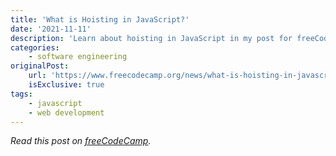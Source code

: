 ```yaml
---
title: 'What is Hoisting in JavaScript?'
date: '2021-11-11'
description: 'Learn about hoisting in JavaScript in my post for freeCodeCamp.'
categories:
    - software engineering
originalPost:
    url: 'https://www.freecodecamp.org/news/what-is-hoisting-in-javascript/'
    isExclusive: true
tags:
    - javascript
    - web development
---
```


_Read this post on [freeCodeCamp](https://www.freecodecamp.org/news/what-is-hoisting-in-javascript/)._

<ConnectSection />
